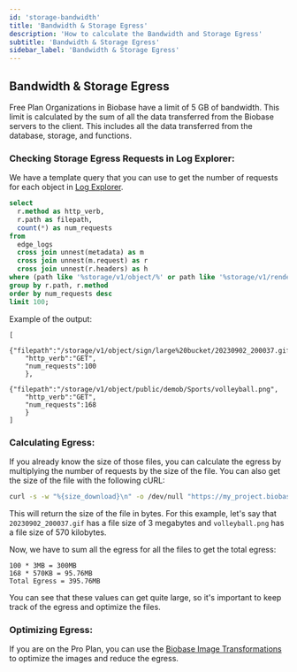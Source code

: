 ```yaml
---
id: 'storage-bandwidth'
title: 'Bandwidth & Storage Egress'
description: 'How to calculate the Bandwidth and Storage Egress'
subtitle: 'Bandwidth & Storage Egress'
sidebar_label: 'Bandwidth & Storage Egress'
---
```


## Bandwidth & Storage Egress

Free Plan Organizations in Biobase have a limit of 5 GB of bandwidth. This limit is calculated by the sum of all the data transferred from the Biobase servers to the client. This includes all the data transferred from the database, storage, and functions.

### Checking Storage Egress Requests in Log Explorer:

We have a template query that you can use to get the number of requests for each object in [Log Explorer](/dashboard/project/_/logs/explorer/templates).

```sql
select
  r.method as http_verb,
  r.path as filepath,
  count(*) as num_requests
from
  edge_logs
  cross join unnest(metadata) as m
  cross join unnest(m.request) as r
  cross join unnest(r.headers) as h
where (path like '%storage/v1/object/%' or path like '%storage/v1/render/%') and r.method = 'GET'
group by r.path, r.method
order by num_requests desc
limit 100;
```

Example of the output:

```
[
    {"filepath":"/storage/v1/object/sign/large%20bucket/20230902_200037.gif",
    "http_verb":"GET",
    "num_requests":100
    },
    {"filepath":"/storage/v1/object/public/demob/Sports/volleyball.png",
    "http_verb":"GET",
    "num_requests":168
    }
]
```

### Calculating Egress:

If you already know the size of those files, you can calculate the egress by multiplying the number of requests by the size of the file.
You can also get the size of the file with the following cURL:

```bash
curl -s -w "%{size_download}\n" -o /dev/null "https://my_project.biobase.co/storage/v1/object/large%20bucket/20230902_200037.gif"
```

This will return the size of the file in bytes.
For this example, let's say that `20230902_200037.gif` has a file size of 3 megabytes and `volleyball.png` has a file size of 570 kilobytes.

Now, we have to sum all the egress for all the files to get the total egress:

```
100 * 3MB = 300MB
168 * 570KB = 95.76MB
Total Egress = 395.76MB
```

You can see that these values can get quite large, so it's important to keep track of the egress and optimize the files.

### Optimizing Egress:

If you are on the Pro Plan, you can use the [Biobase Image Transformations](/docs/guides/storage/image-transformations) to optimize the images and reduce the egress.
